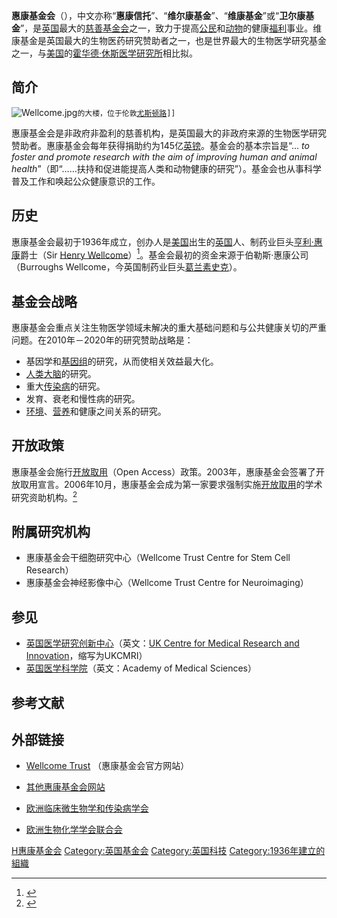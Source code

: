 {{Link style|time=2015-12-11T06:12:14+00:00}}
{{Infobox Non-profit
| Non-profit_name = '''Wellcome Trust'''<br /> '''惠康基金会'''
| Non-profit_logo =  [[File:Wellcome_Trust_logo.svg|200px]]
| founded_date = 1936年
| founder = [[亨利·惠康|亨利·惠康]]爵士
| location = [[英国|英国]][[伦敦|伦敦]]
| origins = 
| key_people = [[威廉·卡斯特尔|威廉·卡斯特尔]]爵士（Sir [[:en:William_Castell|William Castell]]）—董事会主席<br /> 马克·沃尔波特爵士（Sir Mark Walport）—基金总裁
| area_served = 英国和海外
| focus = 生物医学研究
| method = 
| revenue = 
| endowment = 145亿[[英镑|英镑]]
| num_volunteers = 
| owner = 
| Non-profit_slogan = 
| homepage = [http://www.wellcome.ac.uk/ www.wellcome.ac.uk]
| tax_exempt = 
| dissolved = 
| footnotes = 
}}

'''惠康基金会'''（{{lang-en|'''Wellcome Trust'''}}），中文亦称“'''惠康信托'''”、“'''维尔康基金'''”、“'''维康基金'''”或“'''卫尔康基金'''”，是[[英国|英国]]最大的[[慈善|慈善]][[基金会|基金会]]之一，致力于提高[[公民|公民]]和[[动物|动物]]的健康[[福利|福利]]事业。维康基金是英国最大的生物医药研究赞助者之一，也是世界最大的生物医学研究基金之一，与[[美国|美国]]的[[霍华德·休斯医学研究所|霍华德·休斯医学研究所]]相比拟。

== 简介 ==
 [[Image:Wellcome.jpg|thumb]]的大楼，位于伦敦[[尤斯顿路|尤斯顿路]]]]
惠康基金会是非政府非盈利的慈善机构，是英国最大的非政府来源的生物医学研究赞助者。惠康基金会每年获得捐助约为145亿[[英镑|英镑]]。基金会的基本宗旨是“... ''to foster and promote research with the aim of improving human and animal health''”（即“……扶持和促进能提高人类和动物健康的研究”）。基金会也从事科学普及工作和唤起公众健康意识的工作。

== 历史 ==
惠康基金会最初于1936年成立，创办人是[[美国|美国]]出生的[[英国|英国]]人、制药业巨头[[亨利·惠康|亨利·惠康]]爵士（Sir [[:en:Henry_Wellcome|Henry Wellcome]]）<ref name="亨利·惠康">{{cite web |url = http://library.wellcome.ac.uk/node615.html |title = Wellcome's World （惠康爵士生平） |publisher = Wellcome Collection （惠康博物馆） |accessdate = 2011年1月10日 |language = en |archive-date = 2012年11月5日 |archive-url = https://web.archive.org/web/20121105024157/http://library.wellcome.ac.uk/node615.html |dead-url = no }}</ref>。基金会最初的资金来源于伯勒斯·惠康公司（Burroughs Wellcome，今英国制药业巨头[[葛兰素史克|葛兰素史克]]）。

==基金会战略==
惠康基金会重点关注生物医学领域未解决的重大基础问题和与公共健康关切的严重问题。在2010年－2020年的研究赞助战略是：
* 基因学和[[基因组|基因组]]的研究，从而使相关效益最大化。
* [[人类|人类]][[大脑|大脑]]的研究。
* 重大[[传染病|传染病]]的研究。
* 发育、衰老和慢性病的研究。
* [[环境|环境]]、[[营养|营养]]和健康之间关系的研究。

==开放政策==
惠康基金会施行[[开放取用|开放取用]]（Open Access）政策。2003年，惠康基金会签署了开放取用宣言。2006年10月，惠康基金会成为第一家要求强制实施[[开放取用|开放取用]]的学术研究资助机构。<ref name="惠康基金会－开放政策">{{cite web |url=http://www.open-access.net.cn/5f00653e83b753d6653f7b56/79d178147ba174064e0e8d4452a9673a67845f00653e83b753d6653f7b56/82f156fd/82f156fd60e05eb757fa91d14f1a-wellcome-trust-5f00653e83b753d6653f7b56 |title=英国惠康基金会（Wellcome Trust）开放取用政策 |publisher=开放取用信息门户（Open Access Portal） |accessdate=2011年1月10日 |language=zh |archive-date=2015年7月25日 |archive-url=https://web.archive.org/web/20150725205535/http://www.open-access.net.cn/5f00653e83b753d6653f7b56/79d178147ba174064e0e8d4452a9673a67845f00653e83b753d6653f7b56/82f156fd/82f156fd60e05eb757fa91d14f1a-wellcome-trust-5f00653e83b753d6653f7b56 |dead-url=yes }}</ref>

== 附属研究机构 ==
* 惠康基金会干细胞研究中心（Wellcome Trust Centre for Stem Cell Research）
* 惠康基金会神经影像中心（Wellcome Trust Centre for Neuroimaging）

== 参见 ==
* [[英国医学研究创新中心|英国医学研究创新中心]]（英文：[[:en:UK_Centre_for_Medical_Research_and_Innovation|UK Centre for Medical Research and Innovation]]，缩写为UKCMRI）
* [[英国医学科学院|英国医学科学院]]（英文：Academy of Medical Sciences）

== 参考文献 ==
{{Reflist}}

== 外部链接 ==
{{commons category|Files from Wellcome Images}}
* {{en icon}}[http://www.wellcome.ac.uk/ Wellcome Trust] {{Wayback|url=http://www.wellcome.ac.uk/ |date=20180128195023 }}  （惠康基金会官方网站）
* {{en icon}}[http://www.wellcome.ac.uk/Wellcome-Trust-websites/index.htm 其他惠康基金会网站] {{Wayback|url=http://www.wellcome.ac.uk/Wellcome-Trust-websites/index.htm |date=20160503172849 }}
* {{en icon}}[http://www.escmid.org/ 欧洲临床微生物学和传染病学会] {{Wayback|url=http://www.escmid.org/ |date=20210310091927 }}
* {{en icon}}[http://www.febs.org/ 欧洲生物化学学会联合会] {{Wayback|url=http://www.febs.org/ |date=20210225205358 }}

{{Authority control}}

[[Category:英国研究机构|H惠康基金会]]
[[Category:英国基金会|Category:英国基金会]]
[[Category:英国科技|Category:英国科技]]
[[Category:1936年建立的組織|Category:1936年建立的組織]]